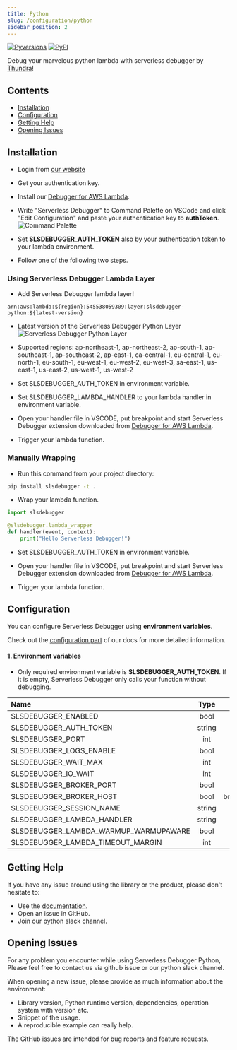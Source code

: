 ```yaml
---
title: Python
slug: /configuration/python
sidebar_position: 2
---
```


[![Pyversions](https://img.shields.io/pypi/pyversions/slsdebugger.svg?style=flat)](https://pypi.org/project/slsdebugger/)
[![PyPI](https://img.shields.io/pypi/v/slsdebugger.svg)](https://pypi.org/project/slsdebugger/)

Debug your marvelous python lambda with serverless debugger by [Thundra](https://www.serverlessdebugger.com)!

## Contents

- [Installation](#installation)
- [Configuration](#configuration)
- [Getting Help](#getting-help)
- [Opening Issues](#opening-issues)

  
## Installation

- Login from [our website](https://app.serverlessdebugger.com/landing)

- Get your authentication key.

- Install our [Debugger for AWS Lambda](https://marketplace.visualstudio.com/items?itemName=thundra.thundra-debugger).

- Write "Serverless Debugger" to Command Palette on VSCode and click "Edit Configuration" and paste your authentication key to **authToken**. 
![Command Palette](./assets/serverless-debugger-palette.png)

- Set **SLSDEBUGGER_AUTH_TOKEN** also by your authentication token to your lambda environment.

- Follow one of the following two steps.
### Using Serverless Debugger Lambda Layer

- Add Serverless Debugger lambda layer!
```
arn:aws:lambda:${region}:545538059309:layer:slsdebugger-python:${latest-version} 
```
- Latest version of the Serverless Debugger Python Layer ![Serverless Debugger Python Layer](https://api.globadge.com/v1/badgen/aws/lambda/layer/latest-version/us-west-2/545538059309/slsdebugger-python)

- Supported regions: ap-northeast-1, ap-northeast-2, ap-south-1, ap-southeast-1, ap-southeast-2, ap-east-1, ca-central-1, eu-central-1, eu-north-1, eu-south-1, eu-west-1, eu-west-2, eu-west-3, sa-east-1, us-east-1, us-east-2, us-west-1, us-west-2

- Set SLSDEBUGGER_AUTH_TOKEN in environment variable.

- Set SLSDEBUGGER_LAMBDA_HANDLER to your lambda handler in environment variable.

- Open your handler file in VSCODE, put breakpoint and start Serverless Debugger extension downloaded from [Debugger for AWS Lambda](https://marketplace.visualstudio.com/items?itemName=thundra.thundra-debugger).

- Trigger your lambda function.
### Manually Wrapping

- Run this command from your project directory:
```bash
pip install slsdebugger -t .
```

- Wrap your lambda function.
```python
import slsdebugger

@slsdebugger.lambda_wrapper
def handler(event, context):
    print("Hello Serverless Debugger!")
```

- Set SLSDEBUGGER_AUTH_TOKEN in environment variable.

- Open your handler file in VSCODE, put breakpoint and start Serverless Debugger extension downloaded from [Debugger for AWS Lambda](https://marketplace.visualstudio.com/items?itemName=thundra.thundra-debugger).

- Trigger your lambda function.

## Configuration
You can configure Serverless Debugger using **environment variables**.

Check out the [configuration part](https://docs.serverlessdebugger.com/configuration/python) of our docs for more detailed information.

#### 1. Environment variables

- Only required environment variable is **SLSDEBUGGER_AUTH_TOKEN**. If it is empty, Serverless Debugger only calls your function without debugging.

| Name                                                | Type   |          Default Value                |
|:----------------------------------------------------|:------:|:-------------------------------------:|
| SLSDEBUGGER_ENABLED                                 | bool   |              true                     |
| SLSDEBUGGER_AUTH_TOKEN                              | string |                -                      |
| SLSDEBUGGER_PORT                                    |  int   |              1111                     |
| SLSDEBUGGER_LOGS_ENABLE                             |  bool  |              false                    |
| SLSDEBUGGER_WAIT_MAX                                |  int   |              60000(ms)                |
| SLSDEBUGGER_IO_WAIT                                 |  int   |              2000(ms)                 |
| SLSDEBUGGER_BROKER_PORT                             |  bool  |              444                      |
| SLSDEBUGGER_BROKER_HOST                             |  bool  | broker.service.serverlessdebugger.com |
| SLSDEBUGGER_SESSION_NAME                            | string |              default                  |
| SLSDEBUGGER_LAMBDA_HANDLER                          | string |                -                      |
| SLSDEBUGGER_LAMBDA_WARMUP_WARMUPAWARE               |  bool  |              false                    |
| SLSDEBUGGER_LAMBDA_TIMEOUT_MARGIN                   |  int   |                -                      |

## Getting Help

If you have any issue around using the library or the product, please don't hesitate to:

* Use the [documentation](https://docs.serverlessdebugger.com).
* Open an issue in GitHub.
* Join our python slack channel.


## Opening Issues

For any problem you encounter while using Serverless Debugger Python, Please feel free to contact us via github issue or our python slack channel. 

When opening a new issue, please provide as much information about the environment:
* Library version, Python runtime version, dependencies, operation system with version etc.
* Snippet of the usage.
* A reproducible example can really help.

The GitHub issues are intended for bug reports and feature requests.

